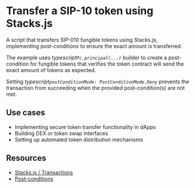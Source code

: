 # Transfer a SIP-10 token using Stacks.js

A script that transfers SIP-010 fungible tokens using Stacks.js, implementing post-conditions to ensure the exact amount is transferred.

The example uses <HoverLink href="hover:Pc" className="text-[var(--ch-11)]">_typescript`Pc.principal(...)`_</HoverLink> builder to create a post-condition for fungible tokens that verifies the token contract will send the exact amount of tokens as expected.

Setting <HoverLink href="hover:deny" className="text-[var(--ch-11)]">_typescript`postConditionMode: PostConditionMode.Deny`_</HoverLink> prevents the transaction from succeeding when the provided post-condition(s) are not met.

## Use cases

- Implementing secure token transfer functionality in dApps
- Building DEX or token swap interfaces
- Setting up automated token distribution mechanisms

## Resources

- [Stacks.js / Transactions](/stacks/stacks.js/packages/transactions)
- [Post-conditions](/stacks/stacks.js/guides/post-conditions)
